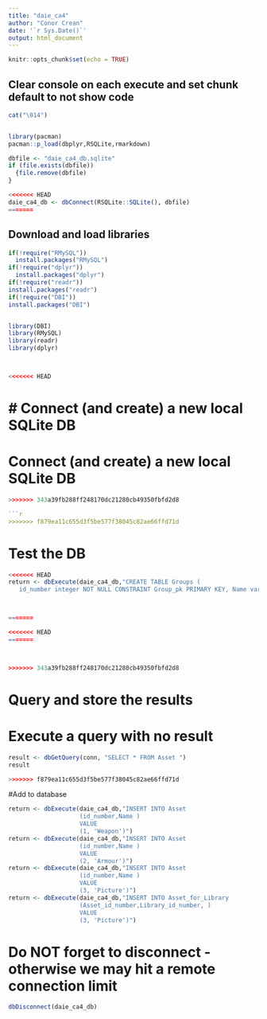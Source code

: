 ```yaml
---
title: "daie_ca4"
author: "Conor Crean"
date: '`r Sys.Date()`'
output: html_document
---
```


```r
knitr::opts_chunk$set(echo = TRUE)
```

## Clear console on each execute and set chunk default to not show code

```r

cat("\014")


library(pacman)
pacman::p_load(dbplyr,RSQLite,rmarkdown)

dbfile <- "daie_ca4_db.sqlite"
if (file.exists(dbfile))
  {file.remove(dbfile)
}

<<<<<<< HEAD
daie_ca4_db <- dbConnect(RSQLite::SQLite(), dbfile)
=======


```

## Download and load libraries

```r
if(!require("RMySQL"))
  install.packages("RMySQL")
if(!require("dplyr"))
  install.packages("dplyr")
if(!require("readr"))
install.packages("readr")
if(!require("DBI"))
install.packages("DBI")


library(DBI)
library(RMySQL)
library(readr)
library(dplyr)



<<<<<<< HEAD


```




# Connect (and create) a new local SQLite DB
=======
# Connect (and create) a new local SQLite DB

```r
>>>>>>> 343a39fb288ff248170dc21280cb49350fbfd2d8

```r
>>>>>>> f879ea11c655d3f5be577f38045c82ae66ffd71d


```

# Test the DB

```r

<<<<<<< HEAD
return <- dbExecute(daie_ca4_db,"CREATE TABLE Groups (
   id_number integer NOT NULL CONSTRAINT Group_pk PRIMARY KEY, Name varchar(50) NOT NULL")



=======

<<<<<<< HEAD
=======



>>>>>>> 343a39fb288ff248170dc21280cb49350fbfd2d8
```

# Query and store the results

# Execute a query with no result

```r

result <- dbGetQuery(conn, "SELECT * FROM Asset ")
result

>>>>>>> f879ea11c655d3f5be577f38045c82ae66ffd71d
```
#Add to database
```r

return <- dbExecute(daie_ca4_db,"INSERT INTO Asset
                    (id_number,Name )
                    VALUE
                    (1, 'Weapon')")
return <- dbExecute(daie_ca4_db,"INSERT INTO Asset
                    (id_number,Name )
                    VALUE
                    (2, 'Armour')")
return <- dbExecute(daie_ca4_db,"INSERT INTO Asset
                    (id_number,Name )
                    VALUE
                    (3, 'Picture')")
return <- dbExecute(daie_ca4_db,"INSERT INTO Asset_for_Library
                    (Asset_id_number,Library_id_number, )
                    VALUE
                    (3, 'Picture')")

```



# Do NOT forget to disconnect - otherwise we may hit a remote connection limit

```r



dbDisconnect(daie_ca4_db)


```
